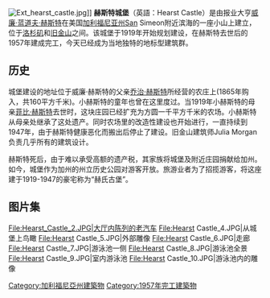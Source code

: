 [[File:Ext_hearst_castle.jpg|thumb]]]]
'''赫斯特城堡'''（英語：Hearst Castle）是由报业大亨[[威廉·蓝道夫·赫斯特|威廉·蓝道夫·赫斯特]]在美国[[加利福尼亚州|加利福尼亚州]]San Simeon附近滨海的一座小山上建立，位于[[洛杉矶|洛杉矶]]和[[旧金山|旧金山]]之间。该城堡于1919年开始规划建设，在赫斯特去世后的1957年建成完工，今天已经成为当地独特的地标型建筑群。

==历史==
城堡建设的地址位于威廉·赫斯特的父亲[[乔治·赫斯特|乔治·赫斯特]]所经营的农庄上(1865年购入，共160平方千米)。小赫斯特的童年也曾在这里度过。当1919年小赫斯特的母亲[[菲比·赫斯特|菲比·赫斯特]]去世时，这块庄园已经扩充为方圆一千平方千米的农场。小赫斯特从母亲处继承了这处遗产。同时农场里的改造性建设也开始进行，一直持续到1947年，由于赫斯特健康恶化而搬出后停止了建设。旧金山建筑师Julia Morgan负责几乎所有的建筑设计。

赫斯特死后，由于难以承受高额的遗产税，其家族将城堡及附近庄园捐献给加州。如今，城堡作为加州的州立历史公园对游客开放。旅游业者为了招揽游客，将这座建于1919-1947的豪宅称为“赫氏古堡”。

== 图片集 ==
{{commonscat|Hearst Castle}}
<gallery>
File:Hearst_Castle_2.JPG|大厅内陈列的老汽车
File:Hearst Castle_4.JPG|从城堡上鸟瞰
File:Hearst Castle_5.JPG|外部雕像
File:Hearst Castle_6.JPG|走廊
File:Hearst Castle_7.JPG|游泳池一侧
File:Hearst Castle_8.JPG|游泳池全景
File:Hearst Castle_9.JPG|室内游泳池
File:Hearst Castle_10.JPG|游泳池内的雕像
</gallery>


[[Category:加利福尼亞州建築物|Category:加利福尼亞州建築物]]
[[Category:1957年完工建築物|Category:1957年完工建築物]]